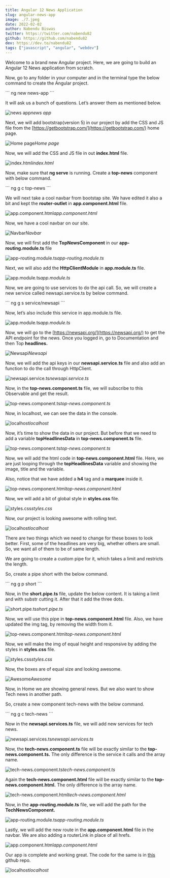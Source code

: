 ```yaml
---
title: Angular 12 News Application
slug: angular-news-app
image: ./7.jpeg
date: 2022-02-02
author: Nabendu Biswas
twitter: https://twitter.com/nabendu82
github: https://github.com/nabendu82
dev: https://dev.to/nabendu82
tags: ["javascript", "angular", "webdev"]
---
```



Welcome to a brand new Angular project. Here, we are going to build an Angular 12 News application from scratch.

Now, go to any folder in your computer and in the terminal type the below command to create the Angular project.

<div className={styles.code__block}>``` ng new news-app ```</div>

It will ask us a bunch of questions. Let’s answer them as mentioned below.

![news app](https://res.cloudinary.com/dxkxvfo2o/image/upload/v1661781008/New-blogs/Yashvendra7_mdx/2_rbhxvi.png)_news app_

Next, we will add bootstrap(version 5) in our project by add the CSS and JS file from the [https://getbootstrap.com/](https://getbootstrap.com/) home page.

![Home page](https://res.cloudinary.com/dxkxvfo2o/image/upload/v1661781010/New-blogs/Yashvendra7_mdx/3_vag5eo.png)_Home page_

Now, we will add the CSS and JS file in out **index.html** file.

![index.html](https://res.cloudinary.com/dxkxvfo2o/image/upload/v1661781012/New-blogs/Yashvendra7_mdx/4_u6pnlu.png)_index.html_

Now, make sure that **ng serve** is running. Create a **top-news** component with below command.

<div className={styles.code__block}>``` ng g c top-news ```</div>

We will next take a cool navbar from bootstap site. We have edited it also a bit and kept the
**router-outlet** in **app.component.html** file.

![app.component.html](https://res.cloudinary.com/dxkxvfo2o/image/upload/v1661781014/New-blogs/Yashvendra7_mdx/5_ww2cpk.png)_app.component.html_

Now, we have a cool navbar on our site.

![Navbar](https://res.cloudinary.com/dxkxvfo2o/image/upload/v1661781015/New-blogs/Yashvendra7_mdx/6_gl4q3h.png)_Navbar_

Now, we will first add the **TopNewsComponent** in our **app-routing.module.ts** file

![app-routing.module.ts](https://res.cloudinary.com/dxkxvfo2o/image/upload/v1661781017/New-blogs/Yashvendra7_mdx/7_sclras.png)_app-routing.module.ts_

Next, we will also add the **HttpClientModule** in **app.module.ts** file.

![app.module.ts](https://res.cloudinary.com/dxkxvfo2o/image/upload/v1661781019/New-blogs/Yashvendra7_mdx/8_a03nq1.png)_app.module.ts_

Now, we are going to use services to do the api call. So, we will create a new service called newsapi.service.ts by below command.

<div className={styles.code__block}>``` ng g s service/newsapi ```</div>

Now, let’s also include this service in app.module.ts file.

![app.module.ts](https://res.cloudinary.com/dxkxvfo2o/image/upload/v1661781020/New-blogs/Yashvendra7_mdx/9_mwury1.png)_app.module.ts_

Now, we will go to the [https://newsapi.org/](https://newsapi.org/) to get the API endpoint for the news. Once you logged in, go to Documentation and then Top **headlines.**

![Newsapi](https://res.cloudinary.com/dxkxvfo2o/image/upload/v1661781022/New-blogs/Yashvendra7_mdx/10_sdflwn.png)_Newsapi_

Now, we will add the api keys in our **newsapi.service.ts** file and also add an function to do the call through HttpClient.

![newsapi.service.ts](https://res.cloudinary.com/dxkxvfo2o/image/upload/v1661781024/New-blogs/Yashvendra7_mdx/11_mb6pgq.png)_newsapi.service.ts_

Now, in the **top-news.component.ts** file, we will subscribe to this Observable and get the result.

![top-news.component.ts](https://res.cloudinary.com/dxkxvfo2o/image/upload/v1661781026/New-blogs/Yashvendra7_mdx/12_f7ugmq.png)_top-news.component.ts_

Now, in localhost, we can see the data in the console.

![localhost](https://res.cloudinary.com/dxkxvfo2o/image/upload/v1661781030/New-blogs/Yashvendra7_mdx/13_p5rkks.png)_localhost_

Now, it’s time to show the data in our project. But before that we need to add a variable **topHeadlinesData** in **top-news.component.ts** file.

![top-news.component.ts](https://res.cloudinary.com/dxkxvfo2o/image/upload/v1661781031/New-blogs/Yashvendra7_mdx/14_ua6ibe.png)_top-news.component.ts_

Now, we will add the html code in **top-news.component.html** file. Here, we are just looping through the **topHeadlinesData** variable and showing the image, title and the variable.

Also, notice that we have added a **h4** tag and a **marquee** inside it.

![top-news.component.html](https://res.cloudinary.com/dxkxvfo2o/image/upload/v1661781033/New-blogs/Yashvendra7_mdx/15_ybhjg6.png)_top-news.component.html_

Now, we will add a bit of global style in **styles.css** file.

![styles.css](https://res.cloudinary.com/dxkxvfo2o/image/upload/v1661781035/New-blogs/Yashvendra7_mdx/16_himimi.png)_styles.css_

Now, our project is looking awesome with rolling text.

![localhost](https://res.cloudinary.com/dxkxvfo2o/image/upload/v1661781038/New-blogs/Yashvendra7_mdx/17_k4k1xr.png)_localhost_

There are two things which we need to change for these boxes to look better. First, some of the headlines are very big, whether others are small. So, we want all of them to be of same length.

We are going to create a custom pipe for it, which takes a limit and restricts the length.

So, create a pipe short with the below command.

<div className={styles.code__block}>``` ng g p short ```</div>

Now, in the **short.pipe.ts** file, update the below content. It is taking a limit and with substr cutting it. After that it add the three dots.

![short.pipe.ts](https://res.cloudinary.com/dxkxvfo2o/image/upload/v1661781041/New-blogs/Yashvendra7_mdx/18_vdqgxk.png)_short.pipe.ts_

Now, we will use this pipe in **top-news.component.html** file. Also, we have updated the img tag, by removing the width from it.

![top-news.component.html](https://res.cloudinary.com/dxkxvfo2o/image/upload/v1661781043/New-blogs/Yashvendra7_mdx/19_pkasca.png)_top-news.component.html_

Now, we will make the img of equal height and responsive by adding the styles in **styles.css** file.

![styles.css](https://res.cloudinary.com/dxkxvfo2o/image/upload/v1661781045/New-blogs/Yashvendra7_mdx/20_xacd78.png)_styles.css_

Now, the boxes are of equal size and looking awesome.

![Awesome](https://res.cloudinary.com/dxkxvfo2o/image/upload/v1661781048/New-blogs/Yashvendra7_mdx/21_w6gwz2.png)_Awesome_

Now, in Home we are showing general news. But we also want to show Tech news in another path.

So, create a new component tech-news with the below command.

<div className={styles.code__block}>``` ng g c tech-news ```</div>

Now in the **newsapi.services.ts** file, we will add new services for tech news.

![newsapi.services.ts](https://res.cloudinary.com/dxkxvfo2o/image/upload/v1661781049/New-blogs/Yashvendra7_mdx/22_stki0q.png)_newsapi.services.ts_

Now, the **tech-news.component.ts** file will be exactly similar to the **top-news.component.ts.** The only difference is the service it calls and the array name.

![tech-news.component.ts](https://res.cloudinary.com/dxkxvfo2o/image/upload/v1661781051/New-blogs/Yashvendra7_mdx/23_lgovpm.png)_tech-news.component.ts_

Again the **tech-news.component.html** file will be exactly similar to the **top-news.component.html.** The only difference is the array name.

![tech-news.component.html](https://res.cloudinary.com/dxkxvfo2o/image/upload/v1661781052/New-blogs/Yashvendra7_mdx/24_vsuxkb.png)_tech-news.component.html_

Now, in the **app-routing.module.ts** file, we will add the path for the **TechNewsComponent.**

![app-routing.module.ts](https://res.cloudinary.com/dxkxvfo2o/image/upload/v1661781054/New-blogs/Yashvendra7_mdx/25_lygvx1.png)_app-routing.module.ts_

Lastly, we will add the new route in the **app.component.html** file in the navbar. We are also adding a routerLink in place of all hrefs.

![app.component.html](https://res.cloudinary.com/dxkxvfo2o/image/upload/v1661781056/New-blogs/Yashvendra7_mdx/26_c2g0yi.png)_app.component.html_

Our app is complete and working great. The code for the same is in [this](https://github.com/nabendu82/news-app-angular) github repo.

![localhost](https://res.cloudinary.com/dxkxvfo2o/image/upload/v1661781062/New-blogs/Yashvendra7_mdx/27_iidci8.gif)_localhost_
